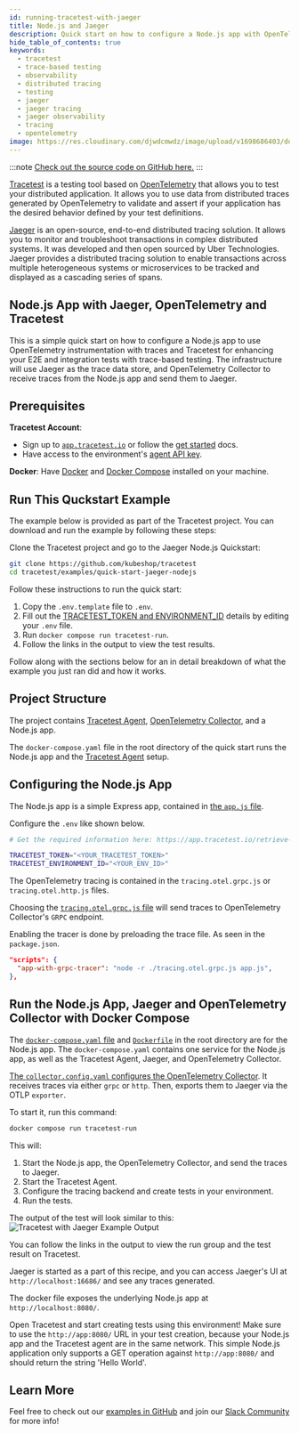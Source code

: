 ```yaml
---
id: running-tracetest-with-jaeger
title: Node.js and Jaeger
description: Quick start on how to configure a Node.js app with OpenTelemetry traces, Jaeger as a trace data store, and Tracetest for enhancing your E2E and integration tests with trace-based testing.
hide_table_of_contents: true
keywords:
  - tracetest
  - trace-based testing
  - observability
  - distributed tracing
  - testing
  - jaeger
  - jaeger tracing
  - jaeger observability
  - tracing
  - opentelemetry
image: https://res.cloudinary.com/djwdcmwdz/image/upload/v1698686403/docs/Blog_Thumbnail_14_rsvkmo.jpg
---
```


:::note
[Check out the source code on GitHub here.](https://github.com/kubeshop/tracetest/tree/main/examples/quick-start-jaeger-nodejs)
:::

[Tracetest](https://tracetest.io/) is a testing tool based on [OpenTelemetry](https://opentelemetry.io/) that allows you to test your distributed application. It allows you to use data from distributed traces generated by OpenTelemetry to validate and assert if your application has the desired behavior defined by your test definitions.

[Jaeger](https://www.jaegertracing.io/) is an open-source, end-to-end distributed tracing solution. It allows you to monitor and troubleshoot transactions in complex distributed systems. It was developed and then open sourced by Uber Technologies. Jaeger provides a distributed tracing solution to enable transactions across multiple heterogeneous systems or microservices to be tracked and displayed as a cascading series of spans.

## Node.js App with Jaeger, OpenTelemetry and Tracetest

This is a simple quick start on how to configure a Node.js app to use OpenTelemetry instrumentation with traces and Tracetest for enhancing your E2E and integration tests with trace-based testing. The infrastructure will use Jaeger as the trace data store, and OpenTelemetry Collector to receive traces from the Node.js app and send them to Jaeger.

## Prerequisites

**Tracetest Account**:

- Sign up to [`app.tracetest.io`](https://app.tracetest.io) or follow the [get started](/getting-started/installation) docs.
- Have access to the environment's [agent API key](https://app.tracetest.io/retrieve-token).

**Docker**: Have [Docker](https://docs.docker.com/get-docker/) and [Docker Compose](https://docs.docker.com/compose/install/) installed on your machine.

## Run This Quckstart Example

The example below is provided as part of the Tracetest project. You can download and run the example by following these steps:

Clone the Tracetest project and go to the Jaeger Node.js Quickstart:

```bash
git clone https://github.com/kubeshop/tracetest
cd tracetest/examples/quick-start-jaeger-nodejs
```

Follow these instructions to run the quick start:

1. Copy the `.env.template` file to `.env`.
2. Fill out the [TRACETEST_TOKEN and ENVIRONMENT_ID](https://app.tracetest.io/retrieve-token) details by editing your `.env` file.
3. Run `docker compose run tracetest-run`.
4. Follow the links in the output to view the test results.

Follow along with the sections below for an in detail breakdown of what the example you just ran did and how it works.

## Project Structure

The project contains [Tracetest Agent](/getting-started/installation#install-the-tracetest-agent), [OpenTelemetry Collector](https://github.com/open-telemetry/opentelemetry-collector-contrib/tree/main), and a Node.js app.

The `docker-compose.yaml` file in the root directory of the quick start runs the Node.js app and the [Tracetest Agent](/concepts/agent) setup.

## Configuring the Node.js App

The Node.js app is a simple Express app, contained in [the `app.js` file](https://github.com/kubeshop/tracetest/blob/main/examples/quick-start-jaeger-nodejs/app.js).

Configure the `.env` like shown below.

```bash
# Get the required information here: https://app.tracetest.io/retrieve-token

TRACETEST_TOKEN="<YOUR_TRACETEST_TOKEN>"
TRACETEST_ENVIRONMENT_ID="<YOUR_ENV_ID>"
```

The OpenTelemetry tracing is contained in the `tracing.otel.grpc.js` or `tracing.otel.http.js` files.

Choosing the [`tracing.otel.grpc.js` file](https://github.com/kubeshop/tracetest/blob/main/examples/quick-start-jaeger-nodejs/tracing.otel.grpc.js) will send traces to OpenTelemetry Collector's `GRPC` endpoint.

Enabling the tracer is done by preloading the trace file. As seen in the `package.json`.

```json
"scripts": {
  "app-with-grpc-tracer": "node -r ./tracing.otel.grpc.js app.js",
},
```

## Run the Node.js App, Jaeger and OpenTelemetry Collector with Docker Compose

The [`docker-compose.yaml` file](https://github.com/kubeshop/tracetest/blob/main/examples/quick-start-jaeger-nodejs/docker-compose.yaml) and [`Dockerfile`](https://github.com/kubeshop/tracetest/blob/main/examples/quick-start-jaeger-nodejs/Dockerfile) in the root directory are for the Node.js app. The `docker-compose.yaml` contains one service for the Node.js app, as well as the Tracetest Agent, Jaeger, and OpenTelemetry Collector.

[The `collector.config.yaml` configures the OpenTelemetry Collector](https://github.com/kubeshop/tracetest/blob/main/examples/quick-start-jaeger-nodejs/collector.config.yaml). It receives traces via either `grpc` or `http`. Then, exports them to Jaeger via the OTLP `exporter`.

To start it, run this command:

```bash
docker compose run tracetest-run
```

This will:
1. Start the Node.js app, the OpenTelemetry Collector, and send the traces to Jaeger.
2. Start the Tracetest Agent.
3. Configure the tracing backend and create tests in your environment.
4. Run the tests.

The output of the test will look similar to this:
![Tracetest with Jaeger Example Output](../img/tracetest-jaeger-example-output.png)

You can follow the links in the output to view the run group and the test result on Tracetest.

Jaeger is started as a part of this recipe, and you can access Jaeger's UI at `http://localhost:16686/` and see any traces generated.

The docker file exposes the underlying Node.js app at `http://localhost:8080/`.

Open Tracetest and start creating tests using this environment! Make sure to use the `http://app:8080/` URL in your test creation, because your Node.js app and the Tracetest agent are in the same network. This simple Node.js application only supports a GET operation against `http://app:8080/` and should return the string 'Hello World'.

## Learn More

Feel free to check out our [examples in GitHub](https://github.com/kubeshop/tracetest/tree/main/examples) and join our [Slack Community](https://dub.sh/tracetest-community) for more info!
